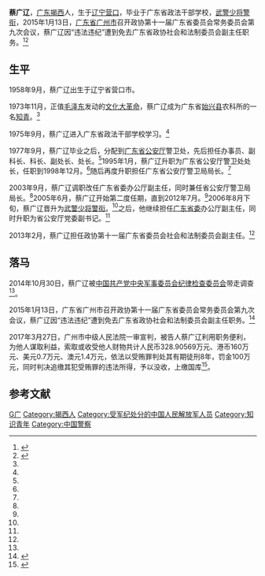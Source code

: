 '''蔡广辽'''{{BD|1958年|9月|||catIdx=C蔡广辽}}，[[广东省|广东]][[揭西县|揭西]]人，生于[[辽宁省|辽宁]][[营口市|营口]]，毕业于广东省政法干部学校，[[中国人民武装警察部队|武警]][[中国人民武装警察部队警衔|少将警衔]]，2015年1月13日，[[广东省|广东省]][[广州市|广州市]]召开政协第十一届广东省委员会常务委员会第九次会议，蔡广辽因“违法违纪”遭到免去广东省政协社会和法制委员会副主任职务。<ref name="fish">{{cite news|url=http://news.china.com/domestic/945/20150114/19204896.html|title=官方证实广东省委办公厅副主任、少将蔡广辽违法|date=2015-01-14|newspaper=中华网|accessdate=2015-01-17|archive-date=2017-03-28|archive-url=https://web.archive.org/web/20170328195417/http://news.china.com/domestic/945/20150114/19204896.html|dead-url=no}}</ref><ref name=":0">{{cite news|url=http://news.qq.com/a/20150114/012093.htm|title=广东省公安厅党委副书记蔡广辽被军纪委调查|date=2015-01-14|newspaper=腾讯网|accessdate=2015-01-17|archive-date=2015-07-08|archive-url=https://web.archive.org/web/20150708103826/http://news.qq.com/a/20150114/012093.htm|dead-url=no}}</ref>

==生平==
1958年9月，蔡广辽出生于辽宁省营口市。

1973年11月，正值[[毛泽东|毛泽东]]发动的[[文化大革命|文化大革命]]，蔡广辽成为广东省[[始兴县|始兴县]]农科所的一名[[知青|知青]]。<ref name="fish" />

1975年9月，蔡广辽进入广东省政法干部学校学习。<ref name="fish" />

1977年9月，蔡广辽毕业之后，分配到[[广东省公安厅|广东省公安厅]]警卫处，先后担任办事员、副科长、科长、副处长、处长。<ref name="fish" />1995年1月，蔡广辽升职为广东省公安厅警卫处处长，任职到1998年12月。<ref name="fish" />随后再度升职担任广东省公安厅警卫局局长。<ref name="fish" />

2003年9月，蔡广辽调职改任广东省委办公厅副主任，同时兼任省公安厅警卫局局长。<ref name="fish" />2005年6月，蔡广辽开始第二度任期，直到2012年7月。<ref name="fish" />2006年8月下旬，蔡广辽晋升为[[中国人民武装警察部队|武警]][[中国人民武装警察部队警衔|少将警衔]]。<ref name="fish" />之后，他继续担任[[中国共产党广东省委员会|广东省委]]办公厅副主任，同时升职为省公安厅党委副书记。<ref name="fish" />

2013年2月，蔡广辽担任政协第十一届广东省委员会社会和法制委员会副主任。<ref name="fish" />

==落马==
2014年10月30日，蔡广辽被[[中央军事委员会纪律检查委员会|中国共产党中央军事委员会纪律检查委员会]]带走调查<ref name=":0" />。

2015年1月13日，广东省广州市召开政协第十一届广东省委员会常务委员会第九次会议，蔡广辽因“违法违纪”遭到免去广东省政协社会和法制委员会副主任职务。<ref>{{cite news|url=http://www.chinadaily.com.cn/dfpd/gd/2015-01/14/content_19315584.htm|title=广东公安厅副书记蔡广辽被免去政协委员资格|date=2015-01-14|newspaper=中国日报|accessdate=2015-01-17|archive-date=2016-03-04|archive-url=https://web.archive.org/web/20160304092046/http://www.chinadaily.com.cn/dfpd/gd/2015-01/14/content_19315584.htm|dead-url=no}}</ref>

2017年3月27日，广州市中级人民法院一审宣判，被告人蔡广辽利用职务便利，为他人谋取利益，索取或收受他人财物共计人民币328.90569万元、港币160万元、美元0.7万元、澳元1.4万元，依法以受贿罪判处其有期徒刑8年，罚金100万元，同时判决追缴其犯受贿罪的违法所得，予以没收，上缴国库<ref>{{cite web|url=http://news.sina.com.cn/sf/video/xsaj/2017-03-29/doc-ifycstxp5478835.shtml|title=九千多的“古董”卖了180万 粤公安厅原副书记蔡广辽获刑8年|date=2017-03-29|publisher=新浪|accessdate=2017-03-29|archive-date=2017-03-30|archive-url=https://web.archive.org/web/20170330084408/http://news.sina.com.cn/sf/video/xsaj/2017-03-29/doc-ifycstxp5478835.shtml|dead-url=no}}</ref>。

==参考文献==
{{reflist}}

{{中共十八大到十九大期间的反腐败工作}}
{{DEFAULTSORT:C}}
[[Category:蔡姓|G广]]
[[Category:揭西人|Category:揭西人]]
[[Category:受军纪处分的中国人民解放军人员|Category:受军纪处分的中国人民解放军人员]]
[[Category:知识青年|Category:知识青年]]
[[Category:中国警察|Category:中国警察]]